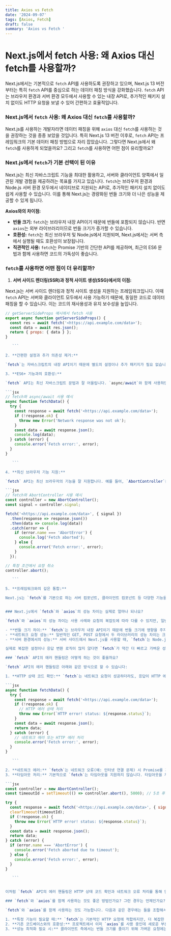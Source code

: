 ```yaml
---
title: Axios vs Fetch
date: '2024-09-07'
tags: [Axios, Fetch]
draft: false
summary: 'Axios vs Fetch '
---
```


# Next.js에서 fetch 사용: 왜 Axios 대신 fetch를 사용할까?

Next.js에서는 기본적으로 `fetch` API를 사용하도록 권장하고 있으며, Next.js 13 버전부터는 특히 `fetch` API를 중심으로 하는 데이터 패칭 방식을 강화했습니다. `fetch` API는 브라우저 환경과 서버 환경 모두에서 사용할 수 있는 내장 API로, 추가적인 패키지 설치 없이도 HTTP 요청을 보낼 수 있어 간편하고 효율적입니다.

### Next.js에서 `fetch` 사용: 왜 Axios 대신 `fetch`를 사용할까?

Next.js를 사용하는 개발자라면 데이터 패칭을 위해 `axios` 대신 `fetch`를 사용하는 것을 권장하는 것을 종종 보았을 것입니다. 특히 Next.js 13 버전 이후로, `fetch` API는 프레임워크의 기본 데이터 패칭 방법으로 자리 잡았습니다. 그렇다면 Next.js에서 왜 `fetch`를 사용하게 되었을까요? 그리고 `fetch`를 사용하면 어떤 점이 유리할까요?

### Next.js에서 `fetch`가 기본 선택이 된 이유

Next.js는 최신 자바스크립트 기능을 최대한 활용하고, 서버와 클라이언트 양쪽에서 일관된 개발 경험을 제공하려는 목표를 가지고 있습니다. `fetch`는 브라우저 환경과 Node.js 서버 환경 모두에서 네이티브로 지원되는 API로, 추가적인 패키지 설치 없이도 쉽게 사용할 수 있습니다. 이를 통해 Next.js는 경량화된 번들 크기와 더 나은 성능을 제공할 수 있게 됩니다.

**Axios와의 차이점:**

- **번들 크기:** `fetch`는 브라우저 내장 API이기 때문에 번들에 포함되지 않습니다. 반면 `axios`는 외부 라이브러리이므로 번들 크기가 증가할 수 있습니다.
- **호환성:** `fetch`는 최신 브라우저 및 Node.js에서 지원되며, Next.js에서는 서버 측에서 실행될 때도 호환성이 보장됩니다.
- **직관적인 사용:** `fetch`는 Promise 기반의 간단한 API를 제공하며, 최근의 ES6 문법과 함께 사용하면 코드의 가독성이 좋습니다.

### `fetch`를 사용하면 어떤 점이 더 유리할까?

1. **서버 사이드 렌더링(SSR)과 정적 사이트 생성(SSG)에서의 이점:**

Next.js는 서버 사이드 렌더링과 정적 사이트 생성을 지원하는 프레임워크입니다. 이때 `fetch` API는 서버와 클라이언트 모두에서 사용 가능하기 때문에, 동일한 코드로 데이터 패칭을 할 수 있습니다. 이는 코드의 재사용성과 유지 보수성을 높입니다.

````jsx
// getServerSideProps 예시에서 fetch 사용
export async function getServerSideProps() {
  const res = await fetch('<https://api.example.com/data>');
  const data = await res.json();
  return { props: { data } };
}

   ```

2. **간편한 설정과 추가 의존성 제거:**

`fetch`는 자바스크립트의 내장 API이기 때문에 별도의 설정이나 추가 패키지가 필요 없습니다. 이는 초기 설정 단계에서 시간을 절약해주고, 프로젝트의 의존성을 줄여 관리가 간편해집니다.

3. **ES6+ 기능과의 호환성:**

`fetch` API는 최신 자바스크립트 문법과 잘 어울립니다. `async/await`와 함께 사용하면 비동기 요청을 동기식 코드처럼 작성할 수 있어 가독성이 뛰어납니다.

```jsx
// fetch와 async/await 사용 예시
async function fetchData() {
  try {
    const response = await fetch('<https://api.example.com/data>');
    if (!response.ok) {
      throw new Error('Network response was not ok');
    }
    const data = await response.json();
    console.log(data);
  } catch (error) {
    console.error('Fetch error:', error);
  }
}

   ```

4. **최신 브라우저 기능 지원:**

`fetch` API는 최신 브라우저의 기능을 잘 지원합니다. 예를 들어, `AbortController`를 통해 요청을 취소하거나 타임아웃을 설정할 수 있는 기능이 있어 유연하게 요청을 제어할 수 있습니다.

```jsx
// fetch와 AbortController 사용 예시
const controller = new AbortController();
const signal = controller.signal;

fetch('<https://api.example.com/data>', { signal })
  .then(response => response.json())
  .then(data => console.log(data))
  .catch(error => {
    if (error.name === 'AbortError') {
      console.log('Fetch aborted');
    } else {
      console.error('Fetch error:', error);
    }
  });

// 특정 조건에서 요청 취소
controller.abort();

   ```

5. **프레임워크와의 깊은 통합:**

Next.js는 `fetch`를 기본으로 하는 서버 컴포넌트, 클라이언트 컴포넌트 등 다양한 기능을 제공하며, 이는 프로젝트의 퍼포먼스 최적화와 코드 일관성 유지에 큰 도움이 됩니다. 특히, Next.js의 새 기능인 데이터 패칭 전략과 결합하면 프론트엔드의 성능을 극대화할 수 있습니다.


### Next.js에서 `fetch`와 `axios`의 성능 차이는 실제로 얼마나 되나요?

`fetch`와 `axios`의 성능 차이는 사용 사례와 요청의 복잡도에 따라 다를 수 있지만, 일반적으로 `fetch`는 더 가볍고 빠른 성능을 보입니다. 이유는 다음과 같습니다:

- **번들 크기 차이:** `fetch`는 브라우저 내장 API이기 때문에 번들 크기에 영향을 주지 않습니다. 반면, `axios`는 외부 라이브러리로써 번들 크기를 증가시켜 페이지 로딩 시간을 약간 더 길게 만들 수 있습니다.
- **네트워크 요청 성능:** 일반적인 GET, POST 요청에서 두 라이브러리의 성능 차이는 크지 않지만, `axios`가 추가적인 기능(예: JSON 변환, 응답 데이터 구조 처리)을 제공하기 때문에 `fetch`보다 약간의 오버헤드가 있을 수 있습니다.
- **서버 환경에서의 성능:** 서버 사이드에서 Next.js를 사용할 때, `fetch`는 Node.js 환경에서도 내장되어 있어 일관된 환경을 제공합니다. `axios`는 브라우저와 서버 모두에서 사용할 수 있지만, 서버 환경에서의 `fetch`가 경량으로 작동할 수 있습니다.

실제로 복잡한 설정이나 응답 변환 로직이 많지 않다면 `fetch`가 약간 더 빠르고 가벼운 성능을 보이는 것이 일반적입니다. 그러나 이 차이는 대개 미세하며, 큰 규모의 애플리케이션에서 성능 최적화의 주요 요인이 되는 경우는 드뭅니다.

### `fetch` API의 에러 핸들링은 어떻게 하는 것이 좋을까요?

`fetch` API의 에러 핸들링은 아래와 같은 방식으로 할 수 있습니다:

1. **HTTP 상태 코드 확인:** `fetch`는 네트워크 요청이 성공하더라도, 응답이 HTTP 에러 상태 코드(예: 404, 500 등)를 반환하면 `response.ok`가 `false`가 됩니다. 이 경우 명시적으로 에러 처리를 해야 합니다.

```jsx
async function fetchData() {
  try {
    const response = await fetch('<https://api.example.com/data>');
    if (!response.ok) {
      // HTTP 에러 상태 처리
      throw new Error(`HTTP error! status: ${response.status}`);
    }
    const data = await response.json();
    return data;
  } catch (error) {
    // 네트워크 에러 또는 HTTP 에러 처리
    console.error('Fetch error:', error);
  }
}

   ```

2. **네트워크 에러:** `fetch`는 네트워크 오류(예: 인터넷 연결 문제) 시 Promise를 거부하지만, HTTP 에러는 거부하지 않습니다. 이 때문에 항상 상태 코드를 체크하는 것이 중요합니다.
3. **타임아웃 처리:** 기본적으로 `fetch`는 타임아웃을 지원하지 않습니다. 타임아웃을 처리하려면 `AbortController`를 사용하여 요청을 중단할 수 있습니다.

```jsx
const controller = new AbortController();
const timeoutId = setTimeout(() => controller.abort(), 5000); // 5초 후 요청 중단

try {
  const response = await fetch('<https://api.example.com/data>', { signal: controller.signal });
  clearTimeout(timeoutId);
  if (!response.ok) {
    throw new Error(`HTTP error! status: ${response.status}`);
  }
  const data = await response.json();
  return data;
} catch (error) {
  if (error.name === 'AbortError') {
    console.error('Fetch aborted due to timeout');
  } else {
    console.error('Fetch error:', error);
  }
}

   ```


이처럼 `fetch` API의 에러 핸들링은 HTTP 상태 코드 확인과 네트워크 오류 처리를 통해 안전하게 수행할 수 있습니다.

### `fetch`와 `axios`를 함께 사용하는 것도 좋은 방법인가요? 그런 경우는 언제인가요?

`fetch`와 `axios`를 함께 사용하는 것도 가능합니다. 다음과 같은 경우에는 둘을 조합해서 사용할 수 있습니다:

1. **특정 기능이 필요할 때:** `fetch`는 기본적인 HTTP 요청에 적합하지만, 더 복잡한 요청 구성이나 기능(예: 요청 취소, 자동 JSON 변환, 응답 데이터 구조 조작)이 필요할 때는 `axios`를 사용하면 더 편리합니다. 예를 들어, 파일 업로드나 멀티 파트 요청을 자주 사용하는 경우 `axios`의 사용이 더 직관적일 수 있습니다.
2. **기존 코드베이스와의 호환성:** 프로젝트에서 이미 `axios`를 사용 중인데 새로운 부분에서 가벼운 요청이 필요할 때 `fetch`를 도입할 수 있습니다. 기존 코드를 전부 리팩토링할 필요 없이 필요한 부분에만 `fetch`를 사용할 수 있습니다.
3. **성능 최적화 필요 시:** 클라이언트 측에서는 번들 크기를 줄이기 위해 가벼운 요청에는 `fetch`를 사용하고, 서버 사이드나 복잡한 요청에는 `axios`를 사용할 수 있습니다. 이를 통해 성능 최적화와 기능의 균형을 맞출 수 있습니다.
````
